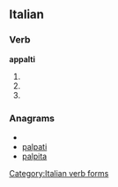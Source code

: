 ==Italian==

===Verb===
'''appalti'''

# {{form of|Second-person [[singular]] [[present tense]]|appaltare|lang=Italian}}
# {{form of|[[first-person|First-person]] singular, [[second-person]] singular and [[third-person]] singular [[present subjunctive]]|appaltare|lang=Italian}}
# {{form of|[[third-person|Third-person]] singular [[imperative]]|appaltare|lang=Italian}}

===Anagrams===
* {{alphagram|aailppt}}
* [[palpati#Italian|palpati]]
* [[palpita#Italian|palpita]]

[[Category:Italian verb forms]]